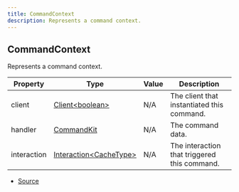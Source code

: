```yaml
---
title: CommandContext
description: Represents a command context.
---
```


## CommandContext

Represents a command context.

| Property    | Type                                                                                              | Value | Description                                  |
| ----------- | ------------------------------------------------------------------------------------------------- | ----- | -------------------------------------------- |
| client      | [Client\<boolean>](https://discord.js.org/docs/packages/discord.js/main/Client:Class)             | N/A   | The client that instantiated this command.   |
| handler     | [CommandKit](/docs/classes/CommandKit)                                                            | N/A   | The command data.                            |
| interaction | [Interaction\<CacheType>](https://discord.js.org/docs/packages/discord.js/main/Interaction:Class) | N/A   | The interaction that triggered this command. |

- [Source](https://github.com/underctrl-io/commandkit/blob/7e608cc8c859522925eced5a54de0a18e9cbc1e9/packages/commandkit/src/types.ts#L71)
